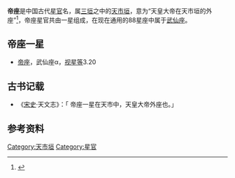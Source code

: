 '''帝座'''是中国古代[[星官|星官]]名，属[[三垣|三垣]]之中的[[天市垣|天市垣]]，意为“天皇大帝在天市垣的外座”<ref>{{Cite web |url=http://aeea.nmns.edu.tw/2006/0606/ap060625.html |title=宗人、宗正、帝座、候 |access-date=2011-02-28 |archive-date=2021-04-21 |archive-url=https://web.archive.org/web/20210421134546/http://aeea.nmns.edu.tw/2006/0606/ap060625.html |dead-url=no }}</ref>，帝座星官共由一星组成，在现在通用的88星座中属于[[武仙座|武仙座]]。

==帝座一星==
* [[帝座|帝座]]，武仙座α，[[视星等|视星等]]3.20

==古书记载==
*《[[宋史|宋史]]‧天文志》：「 帝座一星在天市中，天皇大帝外座也。」

==参考资料==
{{reflist}}

{{三垣}}

[[Category:天市垣|Category:天市垣]]
[[Category:星官|Category:星官]]